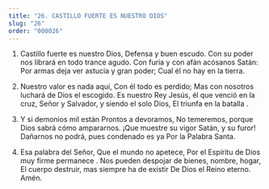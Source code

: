 ```yaml
---
title: "26. CASTILLO FUERTE ES NUESTRO DIOS"
slug: "26"
order: "000026"
---
```

1.  Castillo fuerte es nuestro Dios, Defensa y buen escudo.
Con su poder nos librará en todo trance agudo. Con furia y con afán acósanos Satán:
Por armas deja ver astucia y gran poder; Cual él no hay en la tierra.

2.	Nuestro valor es nada aquí, Con él todo es perdido;
Mas con nosotros luchará de Dios el escogido. Es nuestro Rey Jesús, él que venció en la cruz, Señor y Salvador, y siendo el solo Dios,
El triunfa en la batalla .

3.	Y si demonios mil están Prontos a devoramos,
No temeremos, porque Dios sabrá cómo ampararnos.
¡Que muestre su vigor Satán, y su furor! Dañarnos no podrá, pues condenado es ya Por la Palabra Santa.

4.	Esa palabra del Señor, Que el mundo no apetece,
Por el Espíritu de Dios muy firme permanece . Nos pueden despojar de bienes, nombre, hogar, El cuerpo destruir, mas siempre ha de existir
De Dios el Reino eterno. Amén.

